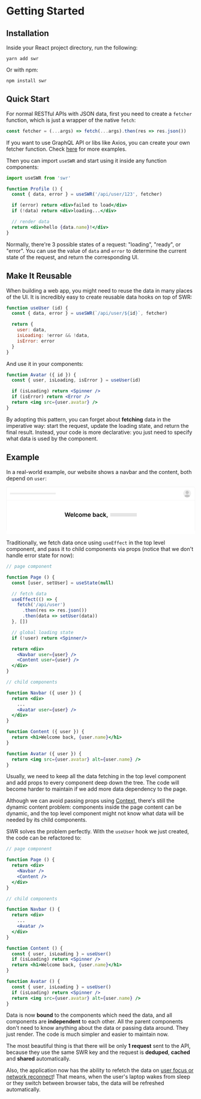 
# Getting Started

## Installation

Inside your React project directory, run the following:

```plaintext
yarn add swr
```

Or with npm:

```plaintext
npm install swr
```

## Quick Start

For normal RESTful APIs with JSON data, first you need to create a `fetcher` function, which is just a wrapper of the native `fetch`:

```jsx
const fetcher = (...args) => fetch(...args).then(res => res.json())
```

<Callout emoji="💡">
  If you want to use GraphQL API or libs like Axios, you can create your own fetcher function. 
  Check <Link href="/docs/data-fetching"><a href="/docs/data-fetching">here</a></Link> for more examples.
</Callout>

Then you can import `useSWR` and start using it inside any function components:

```jsx
import useSWR from 'swr'

function Profile () {
  const { data, error } = useSWR('/api/user/123', fetcher)

  if (error) return <div>failed to load</div>
  if (!data) return <div>loading...</div>

  // render data
  return <div>hello {data.name}!</div>
}
```

Normally, there're 3 possible states of a request: "loading", "ready", or "error". You can use the value of `data` and `error` to
determine the current state of the request, and return the corresponding UI.

## Make It Reusable

When building a web app, you might need to reuse the data in many places of the UI. It is incredibly easy to create reusable data hooks
on top of SWR:

```jsx
function useUser (id) {
  const { data, error } = useSWR(`/api/user/${id}`, fetcher)

  return {
    user: data,
    isLoading: !error && !data,
    isError: error
  }
}
```

And use it in your components:

```jsx
function Avatar ({ id }) {
  const { user, isLoading, isError } = useUser(id)

  if (isLoading) return <Spinner />
  if (isError) return <Error />
  return <img src={user.avatar} />
}
```

By adopting this pattern, you can forget about **fetching** data in the imperative way: start the request, update the loading state, and return the final result.
Instead, your code is more declarative: you just need to specify what data is used by the component.

## Example

In a real-world example, our website shows a navbar and the content, both depend on `user`:

<div className="mt-8" />

<svg fill="none" viewBox="0 0 769 193" className="invert-on-dark">
  <path fill="#fff" d="M0 0h768v193H0z"></path>
  <mask id="a" width="32" height="32" x="720" y="11" maskUnits="userSpaceOnUse">
    <circle cx="736" cy="27" r="16" fill="#fff"></circle>
  </mask>
  <g mask="url(#a)">
    <circle cx="736" cy="27" r="16" fill="#EEE"></circle>
    <circle cx="736" cy="22.9" r="6.5" fill="#C4C4C4"></circle>
    <ellipse cx="736" cy="39.3" fill="#C4C4C4" rx="11.2" ry="7.8"></ellipse>
  </g>
  <path fill="#EEE" d="M15 24h186v7H15z"></path>
  <path stroke="#EEE" d="M0 54.5h768"></path>
  <path fill="#E5E5E5" d="M423 107h108v14H423z"></path>
  <path
    fill="#000"
    d="M242.4 122h3.1l3.5-12.2h.2l3.4 12.2h3.2l4.9-17.5h-3.4l-3.2 12.9h-.1l-3.4-12.9h-3l-3.4 12.9h-.2l-3.1-12.9h-3.4l4.9 17.5zm24.8.3c3 0 5.2-1.5 5.7-3.8l-2.9-.3c-.4 1-1.4 1.7-2.7 1.7-2 0-3.4-1.4-3.4-3.6h9.1v-1c0-4.5-2.7-6.6-6-6.6-3.7 0-6.1 2.8-6.1 6.8 0 4.1 2.4 6.8 6.3 6.8zm-3.3-8c.1-1.8 1.3-3.2 3.2-3.2 1.8 0 3 1.3 3 3.1h-6.2zm14.8-9.8h-3V122h3v-17.5zm9 17.8c3.2 0 5.3-2 5.5-4.8h-3a2.6 2.6 0 01-2.6 2.2c-1.9 0-3.1-1.6-3.1-4.2 0-2.7 1.2-4.3 3.1-4.3 1.5 0 2.4 1 2.7 2.2h3c-.3-2.8-2.5-4.7-5.7-4.7-3.8 0-6.3 2.8-6.3 6.8s2.4 6.8 6.3 6.8zm13.8 0c3.8 0 6.2-2.7 6.2-6.8 0-4-2.4-6.8-6.2-6.8-3.9 0-6.3 2.7-6.3 6.8 0 4 2.4 6.8 6.3 6.8zm0-2.5c-2.1 0-3.2-2-3.2-4.3 0-2.4 1-4.3 3.2-4.3 2 0 3.1 1.9 3.1 4.3s-1 4.3-3.1 4.3zm8.9 2.2h3v-8c0-1.6 1.1-2.7 2.4-2.7 1.3 0 2.2 1 2.2 2.3v8.4h3v-8.2c0-1.4 1-2.5 2.4-2.5 1.3 0 2.3.8 2.3 2.4v8.3h3v-8.8c0-3-1.6-4.5-4-4.5-2 0-3.4 1-4 2.4h-.1c-.5-1.4-1.8-2.4-3.5-2.4-1.8 0-3.1 1-3.6 2.4h-.2V109h-3v13zm27.3.3c3 0 5.1-1.5 5.7-3.8l-2.9-.3c-.4 1-1.4 1.7-2.8 1.7-2 0-3.3-1.4-3.3-3.6h9.1v-1c0-4.5-2.8-6.6-6-6.6-3.7 0-6.2 2.8-6.2 6.8 0 4.1 2.4 6.8 6.4 6.8zm-3.3-8c0-1.8 1.3-3.2 3.2-3.2 1.7 0 3 1.3 3 3.1h-6.2zm17.8 7.7h3v-2h.2a4 4 0 003.8 2.2c3 0 5.4-2.4 5.4-6.7 0-4.4-2.4-6.8-5.4-6.8a3.9 3.9 0 00-3.8 2.4h-.1v-6.6h-3V122zm3-6.5c0-2.6 1.1-4.2 3.1-4.2s3.1 1.7 3.1 4.2c0 2.4-1 4.2-3 4.2s-3.2-1.7-3.2-4.2zm15.8 6.8c2 0 3.2-1 3.8-2.1h.1v1.8h3v-8.8c0-3.4-2.9-4.5-5.4-4.5-2.7 0-4.8 1.3-5.5 3.7l2.9.4c.3-1 1.2-1.7 2.7-1.7 1.4 0 2.2.7 2.2 2 0 1-1 1-3.3 1.2-2.5.3-5 1-5 4 0 2.6 2 4 4.5 4zm.8-2.3c-1.3 0-2.3-.6-2.3-1.7 0-1.2 1-1.7 2.5-1.9.8-.1 2.4-.3 2.8-.6v1.5c0 1.5-1.2 2.7-3 2.7zm14.9 2.3c3.3 0 5.4-2 5.6-4.8h-3a2.6 2.6 0 01-2.6 2.2c-2 0-3.2-1.6-3.2-4.2 0-2.7 1.3-4.3 3.2-4.3 1.5 0 2.4 1 2.6 2.2h3c-.2-2.8-2.4-4.7-5.6-4.7-3.9 0-6.3 2.8-6.3 6.8s2.4 6.8 6.3 6.8zm8.1-.3h3.1v-4.4l1.1-1.2 4 5.6h3.7l-5.3-7.4 5-5.7h-3.6l-4.7 5.3h-.2v-9.7h-3V122zm17.3-2.4h-2.7v1c-.2 2.3-.8 4.6-1 5.7h2c.4-1.1 1.4-3.6 1.6-5.7l.1-1z"
  ></path>
  <path
    fill="#EEE"
    fillRule="evenodd"
    d="M5 1h758a4 4 0 014 4v173h1V5a5 5 0 00-5-5H5a5 5 0 00-5 5v173h1V5a4 4 0 014-4z"
    clipRule="evenodd"
  ></path>
</svg>

Traditionally, we fetch data once using `useEffect` in the top level component, and pass it to child components via props (notice that we don't handle error state for now):

```jsx highlight=7-11,17,18,27
// page component

function Page () {
  const [user, setUser] = useState(null)

  // fetch data
  useEffect(() => {
    fetch('/api/user')
      .then(res => res.json())
      .then(data => setUser(data))
  }, [])

  // global loading state
  if (!user) return <Spinner/>

  return <div>
    <Navbar user={user} />
    <Content user={user} />
  </div>
}

// child components

function Navbar ({ user }) {
  return <div>
    ...
    <Avatar user={user} />
  </div>
}

function Content ({ user }) {
  return <h1>Welcome back, {user.name}</h1>
}

function Avatar ({ user }) {
  return <img src={user.avatar} alt={user.name} />
}
```

Usually, we need to keep all the data fetching in the top level component and add props to every component deep down the tree.
The code will become harder to maintain if we add more data dependency to the page.

Although we can avoid passing props using [Context](https://reactjs.org/docs/context.html), there's still the dynamic content problem:
components inside the page content can be dynamic, and the top level component might not know what data will be needed by its child components.

SWR solves the problem perfectly. With the `useUser` hook we just created, the code can be refactored to:

```jsx highlight=20,26
// page component

function Page () {
  return <div>
    <Navbar />
    <Content />
  </div>
}

// child components

function Navbar () {
  return <div>
    ...
    <Avatar />
  </div>
}

function Content () {
  const { user, isLoading } = useUser()
  if (isLoading) return <Spinner />
  return <h1>Welcome back, {user.name}</h1>
}

function Avatar () {
  const { user, isLoading } = useUser()
  if (isLoading) return <Spinner />
  return <img src={user.avatar} alt={user.name} />
}
```

Data is now **bound** to the components which need the data, and all components are **independent** to each other.
All the parent components don't need to know anything about the data or passing data around. They just render.
The code is much simpler and easier to maintain now.

The most beautiful thing is that there will be only **1 request** sent to the API, because they use the same SWR key and
the request is **deduped**, **cached** and **shared** automatically.

Also, the application now has the ability to refetch the data on [user focus or network reconnect](/docs/revalidation)!
That means, when the user's laptop wakes from sleep or they switch between browser tabs, the data will be refreshed automatically.
